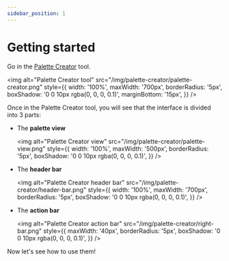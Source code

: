 ```yaml
---
sidebar_position: 1
---
```


# Getting started

Go in the [Palette Creator](https://colors.wetlify.com/palette) tool.

<img
  alt="Palette Creator tool"
  src="/img/palette-creator/palette-creator.png"
  style={{
    width: '100%',
    maxWidth: '700px',
    borderRadius: '5px',
    boxShadow: '0 0 10px rgba(0, 0, 0, 0.1)',
    marginBottom: '15px',
  }}
/>

Once in the Palette Creator tool, you will see that the interface is divided into 3 parts:

- The **palette view**

  <img
    alt="Palette Creator view"
    src="/img/palette-creator/palette-view.png"
    style={{
      width: '100%',
      maxWidth: '500px',
      borderRadius: '5px',
      boxShadow: '0 0 10px rgba(0, 0, 0, 0.1)',
    }}
  />

- The **header bar**

  <img
    alt="Palette Creator header bar"
    src="/img/palette-creator/header-bar.png"
    style={{
      width: '100%',
      maxWidth: '700px',
      borderRadius: '5px',
      boxShadow: '0 0 10px rgba(0, 0, 0, 0.1)',
    }}
  />

- The **action bar**

  <img
    alt="Palette Creator action bar"
    src="/img/palette-creator/right-bar.png"
    style={{
      maxWidth: '40px',
      borderRadius: '5px',
      boxShadow: '0 0 10px rgba(0, 0, 0, 0.1)',
    }}
  />

Now let's see how to use them!
